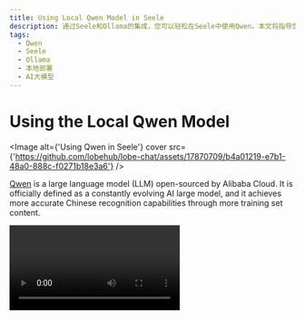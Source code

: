 ```yaml
---
title: Using Local Qwen Model in Seele
description: 通过Seele和Ollama的集成，您可以轻松在Seele中使用Qwen。本文将指导您如何在Seele中使用本地部署版本的Qwen。
tags:
  - Qwen
  - Seele
  - Ollama
  - 本地部署
  - AI大模型
---
```


# Using the Local Qwen Model

<Image
  alt={'Using Qwen in Seele'}
  cover
  src={'https://github.com/lobehub/lobe-chat/assets/17870709/b4a01219-e7b1-48a0-888c-f0271b18e3a6'}
/>

[Qwen](https://github.com/QwenLM/Qwen1.5) is a large language model (LLM) open-sourced by Alibaba Cloud. It is officially defined as a constantly evolving AI large model, and it achieves more accurate Chinese recognition capabilities through more training set content.

<Video src="https://github.com/lobehub/lobe-chat/assets/28616219/31e5f625-8dc4-4a5f-a5fd-d28d0457782d" />

Now, through the integration of Seele and [Ollama](https://ollama.com/), you can easily use Qwen in Seele. This document will guide you on how to use the local deployment version of Qwen in Seele:

<Steps>
  ## Local Installation of Ollama

First, you need to install Ollama. For the installation process, please refer to the [Ollama Usage Document](/docs/usage/providers/ollama).

## Pull the Qwen Model to Local with Ollama

After installing Ollama, you can install the Qwen model with the following command, taking the 14b model as an example:

```bash
ollama pull qwen:14b
```

<Callout type={'info'}>
  The local version of Qwen provides different model sizes to choose from. Please refer to the
  [Qwen's Ollama integration page](https://ollama.com/library/qwen) to understand how to choose the
  model size.
</Callout>

<Image
  alt={'Use Ollama Pull Qwen Model'}
  height={473}
  inStep
  src={'https://github.com/lobehub/lobe-chat/assets/1845053/fe34fdfe-c2e4-4d6a-84d7-4ebc61b2516a'}
/>

### Select the Qwen Model

In the Seele conversation page, open the model selection panel, and then select the Qwen model.

<Image
  alt={'Choose Qwen Model'}
  height={430}
  inStep
  src={'https://github.com/lobehub/lobe-chat/assets/28616219/e0608cca-f62f-414a-bc55-28a61ba21f14'}
/>

  <Callout type={'info'}>
    If you do not see the Ollama provider in the model selection panel, please refer to [Integration with Ollama](/docs/self-hosting/examples/ollama) to learn how to enable the Ollama provider in Seele.

</Callout>
</Steps>

Next, you can have a conversation with the local Qwen model in Seele.
